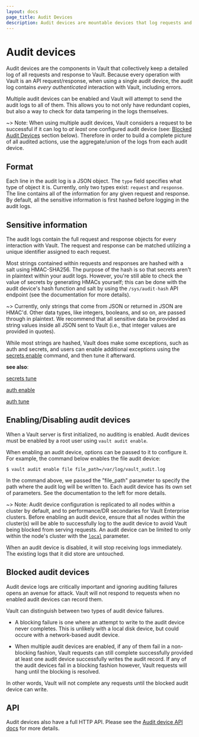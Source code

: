 ```yaml
---
layout: docs
page_title: Audit Devices
description: Audit devices are mountable devices that log requests and responses in Vault.
---
```


# Audit devices

Audit devices are the components in Vault that collectively keep a detailed log of all
requests and response to Vault. Because every operation with Vault is an API
request/response, when using a single audit device, the audit log contains _every authenticated_ interaction with
Vault, including errors.

Multiple audit devices can be enabled and Vault will attempt to send the audit logs to
all of them. This allows you to not only have redundant copies, but also a way to check for data tampering in the logs themselves.

~> Note: When using multiple audit devices, Vault considers a request to be successful if it can log to *at least* one configured audit device (see: [Blocked Audit Devices](/docs/audit#blocked-audit-devices) section below). Therefore in order to build a complete picture of all audited actions, use the aggregate/union of the logs from each audit device.

## Format

Each line in the audit log is a JSON object. The `type` field specifies what
type of object it is. Currently, only two types exist: `request` and `response`.
The line contains all of the information for any given request and response. By
default, all the sensitive information is first hashed before logging in the
audit logs.

## Sensitive information

The audit logs contain the full request and response objects for every
interaction with Vault. The request and response can be matched utilizing a
unique identifier assigned to each request.

Most strings contained within requests and responses are hashed with a salt using HMAC-SHA256. The purpose of the hash is so that secrets aren't in plaintext within your audit logs. However, you're still able to check the value of secrets by generating HMACs yourself; this can be done with the audit device's hash function and salt by using the `/sys/audit-hash` API endpoint (see the documentation for more details).

~> Currently, only strings that come from JSON or returned in JSON are
HMAC'd. Other data types, like integers, booleans, and so on, are passed
through in plaintext. We recommend that all sensitive data be provided as string values
inside all JSON sent to Vault (i.e., that integer values are provided in quotes).

While most strings are hashed, Vault does make some exceptions, such as auth and secrets, and users can enable additional exceptions using the [secrets enable](/docs/commands/secrets/enable) command, and then tune it afterward.

**see also**:

[secrets tune](/docs/commands/secrets/tune)

[auth enable](/docs/commands/auth/enable)

[auth tune](/docs/commands/auth/tune)

## Enabling/Disabling audit devices

When a Vault server is first initialized, no auditing is enabled. Audit
devices must be enabled by a root user using `vault audit enable`.

When enabling an audit device, options can be passed to it to configure it.
For example, the command below enables the file audit device:

```shell-session
$ vault audit enable file file_path=/var/log/vault_audit.log
```

In the command above, we passed the "file_path" parameter to specify the path
where the audit log will be written to. Each audit device has its own
set of parameters. See the documentation to the left for more details.

~> Note: Audit device configuration is replicated to all nodes within a
cluster by default, and to performance/DR secondaries for Vault Enterprise clusters.
Before enabling an audit device, ensure that all nodes within the cluster(s)
will be able to successfully log to the audit device to avoid Vault being
blocked from serving requests.
An audit device can be limited to only within the node's cluster with the [`local`](/api-docs/system/audit#local) parameter.

When an audit device is disabled, it will stop receiving logs immediately.
The existing logs that it did store are untouched.

## Blocked audit devices

Audit device logs are critically important and ignoring auditing failures opens an avenue for attack. Vault will not respond to requests when no enabled audit devices can record them.

Vault can distinguish between two types of audit device failures.

- A blocking failure is one where an attempt to write to the audit device never completes. This is unlikely with a local disk device, but could occure with a network-based audit device.

- When multiple audit devices are enabled, if any of them fail in a non-blocking fashion, Vault requests can still complete successfully provided at least one audit device successfully writes the audit record. If any of the audit devices fail in a blocking fashion however, Vault requests will hang until the blocking is resolved.

In other words, Vault will not complete any requests until the blocked audit device can write.

## API

Audit devices also have a full HTTP API. Please see the [Audit device API
docs](/api-docs/system/audit) for more details.
